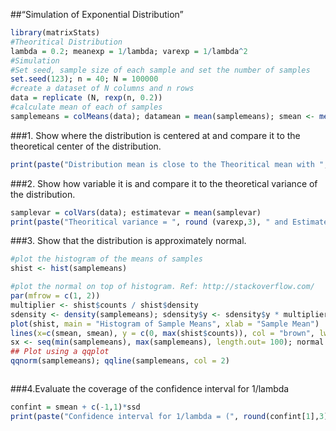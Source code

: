 ##"Simulation of Exponential Distribution"
```r
library(matrixStats)
#Theoritical Distribution
lambda = 0.2; meanexp = 1/lambda; varexp = 1/lambda^2
#Simulation
#Set seed, sample size of each sample and set the number of samples
set.seed(123); n = 40; N = 100000
#create a dataset of N columns and n rows
data = replicate (N, rexp(n, 0.2))
#calculate mean of each of samples
samplemeans = colMeans(data); datamean = mean(samplemeans); smean <- mean(samplemeans); ssd <- sd(samplemeans)
```
###1. Show where the distribution is centered at and compare it to the theoretical center of the distribution.
```r
print(paste("Distribution mean is close to the Theoritical mean with ", "Distribution mean = ", round(smean,3), " and Theoritical mean = ", round(meanexp,3)))
```
###2. Show how variable it is and compare it to the theoretical variance of the distribution.
```r
samplevar = colVars(data); estimatevar = mean(samplevar)
print(paste("Theoritical variance = ", round (varexp,3), " and Estimate of variance = ", round(estimatevar,3)))
```
###3. Show that the distribution is approximately normal.
```r
#plot the histogram of the means of samples
shist <- hist(samplemeans)
```
```r
#plot the normal on top of histogram. Ref: http://stackoverflow.com/
par(mfrow = c(1, 2))
multiplier <- shist$counts / shist$density
sdensity <- density(samplemeans); sdensity$y <- sdensity$y * multiplier[1]
plot(shist, main = "Histogram of Sample Means", xlab = "Sample Mean")
lines(x=c(smean, smean), y = c(0, max(shist$counts)), col = "brown", lwd = 4)
sx <- seq(min(samplemeans), max(samplemeans), length.out= 100); normal <- dnorm(x = sx, mean = smean, sd = ssd); lines(sx, normal * multiplier[1], col = "blue", lwd = 2)
## Plot using a qqplot
qqnorm(samplemeans); qqline(samplemeans, col = 2)
```
```r
```
###4.Evaluate the coverage of the confidence interval for 1/lambda
```r
confint = smean + c(-1,1)*ssd
print(paste("Confidence interval for 1/lambda = (", round(confint[1],3), round(confint[2],3), ")"))
```
